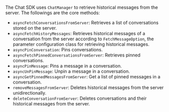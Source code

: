 <PlatformWrapper platform = "android">

The Chat SDK uses `ChatManager` to retrieve historical messages from the server. The followings are the core methods:

- `asyncFetchConversationsFromServer`: Retrieves a list of conversations stored on the server.
- `asyncFetchHistoryMessages`: Retrieves historical messages of a conversation from the server according to `FetchMessageOption`, the parameter configuration class for retrieving historical messages.
- `asyncPinConversation`: Pins conversations.
- `asyncFetchPinnedConversationsFromServer`: Retrieves pinned conversations.
- `asyncPinMessage`: Pins a message in a conversation.
- `asyncUnPinMessage`: Unpin a message in a conversation.
- `asyncGetPinnedMessagesFromServer`: Get a list of pinned messages in a conversation.
- `removeMessagesFromServer`: Deletes historical messages from the server unidirectionally.
- `deleteConversationFromServer`: Deletes conversations and their historical messages from the server.

</PlatformWrapper>